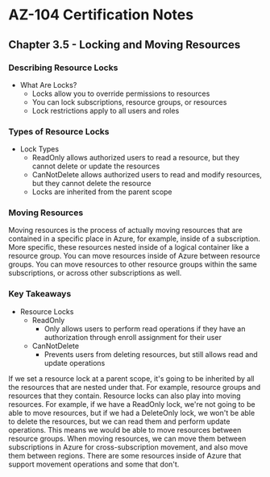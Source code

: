 # AZ-104 Certification Notes
## Chapter 3.5 - Locking and Moving Resources

### Describing Resource Locks
* What Are Locks?
	* Locks allow you to override permissions to resources
	* You can lock subscriptions, resource groups, or resources
	* Lock restrictions apply to all users and roles

### Types of Resource Locks
* Lock Types
	* ReadOnly allows authorized users to read a resource, but they cannot delete or update the resources
	* CanNotDelete allows authorized users to read and modify resources, but they cannot delete the resource
	* Locks are inherited from the parent scope

### Moving Resources
Moving resources is the process of actually moving resources that are contained in a specific place in Azure, for example, inside of a subscription. More specific, these resources nested inside of a logical container like a resource group. You can move resources inside of Azure between resource groups. You can move resources to other resource groups within the same subscriptions, or across other subscriptions as well.

### Key Takeaways
* Resource Locks
	* ReadOnly
		* Only allows users to perform read operations if they have an authorization through enroll assignment for their user
	* CanNotDelete
		* Prevents users from deleting resources, but still allows read and update operations

If we set a resource lock at a parent scope, it's going to be inherited by all the resources that are nested under that. For example, resource groups and resources that they contain. Resource locks can also play into moving resources. For example, if we have a ReadOnly lock, we're not going to be able to move resources, but if we had a DeleteOnly lock, we won't be able to delete the resources, but we can read them and perform update operations. This means we would be able to move resources between resource groups. When moving resources, we can move them between subscriptions in Azure for cross-subscription movement, and also move them between regions. There are some resources inside of Azure that support movement operations and some that don't.